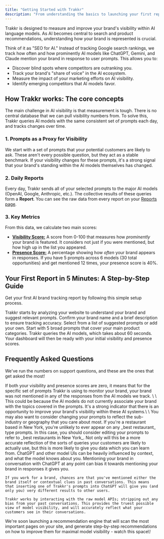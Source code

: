```yaml
---
title: "Getting Started with Trakkr"
description: "From understanding the basics to launching your first report, this 2 minute read is your complete guide to Trakkr."
---
```


Trakkr is designed to measure and improve your brand's visibility within AI language models. As AI becomes central to search and product recommendations, understanding how your brand is represented is crucial.

Think of it as "SEO for AI." Instead of tracking Google search rankings, we track how often and how prominently AI models like ChatGPT, Gemini, and Claude mention your brand in response to user prompts. This allows you to:

- Discover blind spots where competitors are outranking you.
- Track your brand's "share of voice" in the AI ecosystem.
- Measure the impact of your marketing efforts on AI visibility.
- Identify emerging competitors that AI models favor.

## How Trakkr works: The core concepts

The main challenge in AI visibility is that measurement is tough. There is no central database that we can pull visibility numbers from. To solve this, Trakkr queries AI models with the same consistent set of prompts each day, and tracks changes over time.

### 1. Prompts as a Proxy for Visibility

We start with a set of prompts that your potential customers are likely to ask. These aren't every possible question, but they act as a stable benchmark. If your visibility changes for these prompts, it's a strong signal that your brand's standing within the AI models themselves has changed.

### 2. Daily Reports

Every day, Trakkr sends all of your selected prompts to the major AI models (OpenAI, Google, Anthropic, etc.). The collective results of these queries form a **Report**. You can see the raw data from every report on your [Reports page](https://trakkr.ai/reports).

### 3. Key Metrics

From this data, we calculate two main scores:

- [**Visibility Score:**](https://learn.trakkr.ai/understanding-scores#visibility-score) A score from 0-100 that measures how _prominently_ your brand is featured. It considers not just if you were mentioned, but how high up in the list you appeared.
- [**Presence Score:**](https://learn.trakkr.ai/understanding-scores#presence-score-interpretation) A percentage showing how _often_ your brand appears in responses. If you have 5 prompts across 6 models (30 total opportunities) and get mentioned 12 times, your presence score is 40%.

## Your First Report in 5 Minutes: A Step-by-Step Guide

Get your first AI brand tracking report by following this simple setup process.

<Steps>
  <Step title="Analyze your site">
    Trakkr starts by analyzing your website to understand your brand and suggest relevant prompts.
  </Step>
  <Step title="Confirm your brand">
    Confirm your brand name and a brief description to ensure tracking accuracy.
  </Step>
  <Step title="Choose your prompts">
    Select from a list of suggested prompts or add your own. Start with 5 broad prompts that cover your main product categories.
  </Step>
  <Step title="Generate your first report">
    Trakkr queries the AI models, which takes about 60 seconds. Your dashboard will then be ready with your initial visibility and presence scores.
  </Step>
</Steps>

## Frequently Asked Questions

We've run the numbers on support questions, and these are the ones that get asked the most\!

<AccordionGroup>
  <Accordion title="Why are my visibiltiy and presence both zero?">
    If both your visibility and presence scores are zero, it means that for the specific set of prompts Trakkr is using to monitor your brand, your brand was not mentioned in any of the responses from the AI models we track. \
    \
    This could be because the AI models do not currently associate your brand with the topics covered in the prompts. It's a strong indicator that there is an opportunity to improve your brand's visibility within these AI systems.\
    \
    You may also want to consider changing your prompts to reflect the sub-industry or geography that you care about most. If you're a restaurant based in New York, you're unlikely to ever appear on any _best restaurant_ type prompts. In this case, you should consider editing your prompts to refer to _best restaurants in New York_. Not only will this be a more accurate reflection of the sorts of queries your customers are likely to actually use, but this is more likely to give you data which you can learn from.
  </Accordion>
  <Accordion title="Trakkr says I have visibility zero, but ChatGPT mentions me...">
    ChatGPT and other model UIs can be heavily influenced by context, and what the model knows about you. Mentioning your brand in conversation with ChatGPT at any point can bias it towards mentioning your brand in responses it gives you. 

    If you work for a brand, chances are that you've mentioned either the brand itself or contextual clues in past conversations. This means that inserting one of Trakkr's prompts into ChatGPT will give you (and only you) very different results to other users.

    Trakkr works by interacting with the raw model APIs; stripping out any bias from your past conversations. This provides the truest possible view of model visibility, and will accurately reflect what your customers see in their conversations.
  </Accordion>
  <Accordion title="How do I improve my visibility?">
    We're soon launching a recommendation engine that will scan the most important pages on your site, and generate step-by-step recommendations on how to improve them for maximal model visibility - watch this space\!
  </Accordion>
</AccordionGroup>